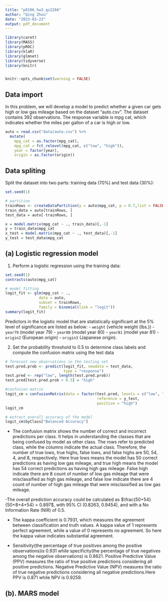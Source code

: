```yaml
---
title: "p8106_hw3_qz2266"
author: "Qing Zhou"
date: "2023-03-23"
output: pdf_document
---
```



```r

library(caret)
library(MASS)
library(pROC)
library(klaR)
library(glmnet)
library(tidyverse)
library(knitr)


knitr::opts_chunk$set(warning = FALSE)
```


## Data import

In this problem, we will develop a model to predict whether a given car gets 
high or low gas mileage based on the dataset “auto.csv”. The dataset contains 
392 observations. The response variable is mpg cat, which indicates whether the 
miles per gallon of a car is high or low. 

```r
auto = read.csv("data/auto.csv") %>% 
  mutate(
    mpg_cat = as.factor(mpg_cat),
    mpg_cat = fct_relevel(mpg_cat, c("low", "high")),
    year = factor(year),
    origin = as.factor(origin)) 
```

## Data spliting

Split the dataset into two parts: training data (70%) and test data (30%):

```r
set.seed(1)

# partition
trainRows <- createDataPartition(y = auto$mpg_cat, p = 0.7,list = FALSE)
train_data = auto[trainRows, ]
test_data = auto[-trainRows, ]

x = model.matrix(mpg_cat ~ ., train_data)[,-1]
y = train_data$mpg_cat
x_test = model.matrix(mpg_cat ~ ., test_data)[,-1]
y_test = test_data$mpg_cat
```


## (a) Logistic regression model

1. Perform a logistic regression using the training data:

```r
set.seed(1)
contrasts(auto$mpg_cat)

# model fitting
logit_fit <- glm(mpg_cat ~ .,
               data = auto,
               subset = trainRows,
               family = binomial(link = "logit"))
summary(logit_fit)
```

Predictors in the logistic model that are statistically significant at the 5% level of significance are listed as below: 
- `weight` (vehicle weight (lbs.))
- `year79` (model year 79)
- `year80` (model year 80)
- `year81` (model year 81) 
- `origin2` (European origin)
- `origin3` (Japanese origin).

2. Set the probability threshold to 0.5 to determine class labels and compute the confusion matrix using the test data

```r
# forecast new observations in the testing set
test.pred.prob <- predict(logit_fit, newdata = test_data,
                          type = "response")
test.pred <- rep("low", length(test.pred.prob))
test.pred[test.pred.prob > 0.5] = "high"

#confusion matrix
logit_cm = confusionMatrix(data = factor(test.pred, levels = c("low", "high")),
                                         reference = y_test,
                                         positive = "high")
logit_cm

# extract overall accuracy of the model
logit_cm$byClass["Balanced Accuracy"]
```

- The confusion matrix shows the number of correct and incorrect predictions per class. It helps in understanding the classes that are being confused by model as other class. The rows refer to predicted class, while the columns indicate the actual class. Therefore,  the number of true lows, true highs, false lows, and false highs are 50, 54, 4, and 8, respectively. Here true lows means the model has 50 correct predictions as having low gas mileage, and true high means the model has 54 correct predictions as having high gas mileage. False high indicate there are 8 count of number of low gas mileage that were misclassified as high gas mileage, and false low indicate there are 4 count of number of high gas mileage that were misclassified as low gas mileage.

-The overall prediction accuracy could be calculated as $\frac{50+54}{50+8+4+54} = 0.897$, with 95% CI (0.8263, 0.9454), and with a No Information Rate (NIR) of 0.5.

- The kappa coefficient is 0.7931, which measures the agreement between classification and truth values. A kappa value of 1 represents perfect agreement, while a value of 0 represents no agreement. So here the kappa value indicates substantial agreement.

- Sensitivity(the percentage of true positives among the positive observations)is 0.931 while specificity(the percentage of true negatives among the negative observations) is 0.8621. Positive Predictive Value (PPV) measures the ratio of true positive predictions considering all positive predictions. Negative Predictive Value (NPV) measures the ratio of true negative predictions considering all negative predictions.Here PPV is 0.871 while NPV is 0.9259.

## (b). MARS model
